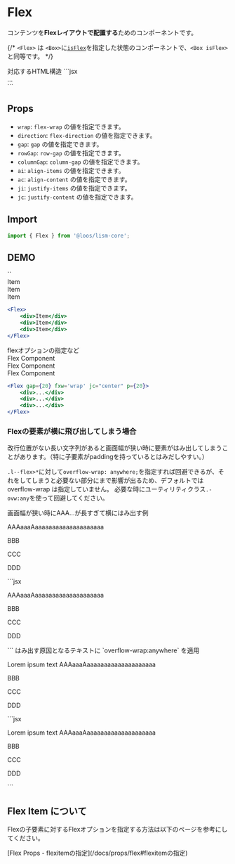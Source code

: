 
# Flex

コンテンツを**Flexレイアウトで配置する**ためのコンポーネントです。

{/* `<Flex>` は `<Box>`に[`isFlex`](/docs/layout-system/is-flex)を指定した状態のコンポーネントで、`<Box isFlex>`と同等です。 */}

<Demo>
	<Demo.Title>対応するHTML構造</Demo.Title>
	<Demo.Code>
	```jsx
	<div class="l--flex">...</div>
	```
	</Demo.Code>
</Demo>


## Props
- `wrap`: `flex-wrap` の値を指定できます。
- `direction`: `flex-direction` の値を指定できます。
- `gap`: `gap` の値を指定できます。
- `rowGap`: `row-gap` の値を指定できます。
- `columnGap`: `column-gap` の値を指定できます。
- `ai`: `align-items` の値を指定できます。
- `ac`: `align-content` の値を指定できます。
- `ji`: `justify-items` の値を指定できます。
- `jc`: `justify-content` の値を指定できます。

## Import

```js
import { Flex } from '@loos/lism-core';
```


## DEMO

<Demo>
	<Demo.Title>`<Flex>`</Demo.Title>
	<Demo.Preview resize p={20}>
		<Flex lismState={["has--itemGuide"]}>
			<div>Item</div>
			<div>Item</div>
			<div>Item</div>
		</Flex>
	</Demo.Preview>
</Demo>

```jsx
<Flex>
	<div>Item</div>
	<div>Item</div>
	<div>Item</div>
</Flex>
```

<Demo>
	<Demo.Title>flexオプションの指定など</Demo.Title>
	<Demo.Preview resize p={20}>
		<Flex gap={30} fxw='wrap' jc="center" p={20} lismState={["has--itemGuide"]}>
			<div>Flex Component</div>
			<div>Flex Component</div>
			<div>Flex Component</div>
		</Flex>
	</Demo.Preview>
</Demo>

```jsx
<Flex gap={20} fxw='wrap' jc="center" p={20}>
	<div>...</div>
	<div>...</div>
	<div>...</div>
</Flex>
```




### Flexの要素が横に飛び出してしまう場合

改行位置がない長い文字列があると画面幅が狭い時に要素がはみ出してしまうことがあります。（特に子要素がpaddingを持っているとはみだしやすい。）

`.l--flex>*`に対して`overflow-wrap: anywhere;`を指定すれば回避できるが、それをしてしまうと必要ない部分にまで影響が出るため、デフォルトでは overflow-wrap は指定していません。
必要な時にユーティリティクラス`.-ovw:any`を使って回避してください。


<Demo>
	<Demo.Title>
		画面幅が狭い時にAAA...が長すぎて横にはみ出す例
	</Demo.Title>
	<Demo.Preview resize p={20}>
		<Flex fxw="nowrap" gap={20}>
			<p>AAAaaaAaaaaaaaaaaaaaaaaaaaa</p>
			<p>BBB</p>
			<p>CCC</p>
			<p>DDD</p>
		</Flex>
	</Demo.Preview>
	<Demo.Code>
		```jsx
		<Flex fxw="nowrap" gap={20}>
			<p>AAAaaaAaaaaaaaaaaaaaaaaaaaa</p>
			<p>BBB</p>
			<p>CCC</p>
			<p>DDD</p>
		</Flex>
		```
	</Demo.Code>
</Demo>

<Demo>
	<Demo.Title>
		はみ出す原因となるテキストに `overflow-wrap:anywhere` を適用
	</Demo.Title>
	<Demo.Preview resize p={20}>
			<Flex fxw="nowrap" gap={20}>
		<p className="-ovw:any">Lorem ipsum text AAAaaaAaaaaaaaaaaaaaaaaaaaa</p>
		<p>BBB</p>
		<p>CCC</p>
		<p>DDD</p>
	</Flex>
	</Demo.Preview>
	<Demo.Code>
		```jsx
		<Flex fxw="nowrap" gap={20}>
			<p className="-ovw:any">Lorem ipsum text AAAaaaAaaaaaaaaaaaaaaaaaaaa</p>
			<p>BBB</p>
			<p>CCC</p>
			<p>DDD</p>
		</Flex>
		```
	</Demo.Code>
</Demo>


## Flex Item について
Flexの子要素に対するFlexオプションを指定する方法は以下のページを参考にしてください。

<Reference>
[Flex Props - flexitemの指定](/docs/props/flex#flexitemの指定)
</Reference>


